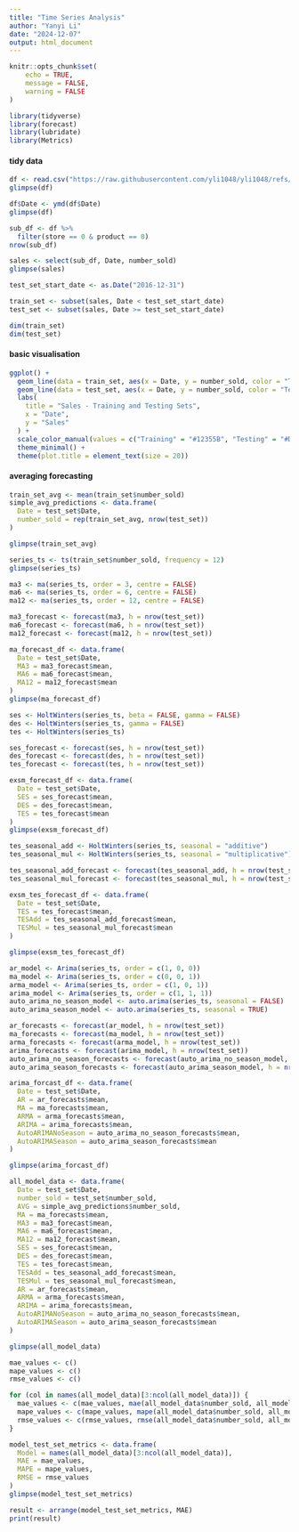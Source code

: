 ---
title: "Time Series Analysis"
author: "Yanyi Li"
date: "2024-12-07"
output: html_document
---

```{r setup, include=FALSE}
knitr::opts_chunk$set(
	echo = TRUE,
	message = FALSE,
	warning = FALSE
)

library(tidyverse)
library(forecast)
library(lubridate)
library(Metrics)
```

#### tidy data

```{r}
df <- read.csv("https://raw.githubusercontent.com/yli1048/yli1048/refs/heads/607/sample.csv")
glimpse(df)
```

```{r}
df$Date <- ymd(df$Date)
glimpse(df)
```

```{r}
sub_df <- df %>%
  filter(store == 0 & product == 0)
nrow(sub_df)
```

```{r}
sales <- select(sub_df, Date, number_sold)
glimpse(sales)
```
```{r}
test_set_start_date <- as.Date("2016-12-31")

train_set <- subset(sales, Date < test_set_start_date)
test_set <- subset(sales, Date >= test_set_start_date)

dim(train_set)
dim(test_set)
```

#### basic visualisation

```{r}
ggplot() +
  geom_line(data = train_set, aes(x = Date, y = number_sold, color = "Training"), size = 1) +
  geom_line(data = test_set, aes(x = Date, y = number_sold, color = "Testing"), size = 1) +
  labs(
    title = "Sales - Training and Testing Sets",
    x = "Date",
    y = "Sales"
  ) +
  scale_color_manual(values = c("Training" = "#12355B", "Testing" = "#D72638"), name = "Sales") +
  theme_minimal() +
  theme(plot.title = element_text(size = 20))
```

#### averaging forecasting

```{r}
train_set_avg <- mean(train_set$number_sold)
simple_avg_predictions <- data.frame(
  Date = test_set$Date,
  number_sold = rep(train_set_avg, nrow(test_set))
)

glimpse(train_set_avg)
```

```{r}
series_ts <- ts(train_set$number_sold, frequency = 12)
glimpse(series_ts)
```

```{r}
ma3 <- ma(series_ts, order = 3, centre = FALSE)
ma6 <- ma(series_ts, order = 6, centre = FALSE)
ma12 <- ma(series_ts, order = 12, centre = FALSE)

ma3_forecast <- forecast(ma3, h = nrow(test_set))
ma6_forecast <- forecast(ma6, h = nrow(test_set))
ma12_forecast <- forecast(ma12, h = nrow(test_set))

ma_forecast_df <- data.frame(
  Date = test_set$Date,
  MA3 = ma3_forecast$mean,
  MA6 = ma6_forecast$mean,
  MA12 = ma12_forecast$mean
)
glimpse(ma_forecast_df)
```

```{r}
ses <- HoltWinters(series_ts, beta = FALSE, gamma = FALSE)
des <- HoltWinters(series_ts, gamma = FALSE)
tes <- HoltWinters(series_ts)

ses_forecast <- forecast(ses, h = nrow(test_set))
des_forecast <- forecast(des, h = nrow(test_set))
tes_forecast <- forecast(tes, h = nrow(test_set))

exsm_forecast_df <- data.frame(
  Date = test_set$Date,
  SES = ses_forecast$mean,
  DES = des_forecast$mean,
  TES = tes_forecast$mean
)
glimpse(exsm_forecast_df)
```

```{r}
tes_seasonal_add <- HoltWinters(series_ts, seasonal = "additive")
tes_seasonal_mul <- HoltWinters(series_ts, seasonal = "multiplicative")

tes_seasonal_add_forecast <- forecast(tes_seasonal_add, h = nrow(test_set))
tes_seasonal_mul_forecast <- forecast(tes_seasonal_mul, h = nrow(test_set))

exsm_tes_forecast_df <- data.frame(
  Date = test_set$Date,
  TES = tes_forecast$mean,
  TESAdd = tes_seasonal_add_forecast$mean,
  TESMul = tes_seasonal_mul_forecast$mean
)

glimpse(exsm_tes_forecast_df)
```

```{r}
ar_model <- Arima(series_ts, order = c(1, 0, 0))
ma_model <- Arima(series_ts, order = c(0, 0, 1))
arma_model <- Arima(series_ts, order = c(1, 0, 1))
arima_model <- Arima(series_ts, order = c(1, 1, 1))
auto_arima_no_season_model <- auto.arima(series_ts, seasonal = FALSE)
auto_arima_season_model <- auto.arima(series_ts, seasonal = TRUE)

ar_forecasts <- forecast(ar_model, h = nrow(test_set))
ma_forecasts <- forecast(ma_model, h = nrow(test_set))
arma_forecasts <- forecast(arma_model, h = nrow(test_set))
arima_forecasts <- forecast(arima_model, h = nrow(test_set))
auto_arima_no_season_forecasts <- forecast(auto_arima_no_season_model, h = nrow(test_set))
auto_arima_season_forecasts <- forecast(auto_arima_season_model, h = nrow(test_set))

arima_forcast_df <- data.frame(
  Date = test_set$Date,
  AR = ar_forecasts$mean,
  MA = ma_forecasts$mean,
  ARMA = arma_forecasts$mean,
  ARIMA = arima_forecasts$mean,
  AutoARIMANoSeason = auto_arima_no_season_forecasts$mean,
  AutoARIMASeason = auto_arima_season_forecasts$mean
)

glimpse(arima_forcast_df)
```

```{r}
all_model_data <- data.frame(
  Date = test_set$Date,
  number_sold = test_set$number_sold,
  AVG = simple_avg_predictions$number_sold,
  MA = ma_forecasts$mean,
  MA3 = ma3_forecast$mean,
  MA6 = ma6_forecast$mean,
  MA12 = ma12_forecast$mean,
  SES = ses_forecast$mean,
  DES = des_forecast$mean,
  TES = tes_forecast$mean,
  TESAdd = tes_seasonal_add_forecast$mean,
  TESMul = tes_seasonal_mul_forecast$mean,
  AR = ar_forecasts$mean,
  ARMA = arma_forecasts$mean,
  ARIMA = arima_forecasts$mean,
  AutoARIMANoSeason = auto_arima_no_season_forecasts$mean,
  AutoARIMASeason = auto_arima_season_forecasts$mean
)

glimpse(all_model_data)
```

```{r}
mae_values <- c()
mape_values <- c()
rmse_values <- c()

for (col in names(all_model_data)[3:ncol(all_model_data)]) {
  mae_values <- c(mae_values, mae(all_model_data$number_sold, all_model_data[[col]]))
  mape_values <- c(mape_values, mape(all_model_data$number_sold, all_model_data[[col]]))
  rmse_values <- c(rmse_values, rmse(all_model_data$number_sold, all_model_data[[col]]))
}

model_test_set_metrics <- data.frame(
  Model = names(all_model_data)[3:ncol(all_model_data)],
  MAE = mae_values,
  MAPE = mape_values,
  RMSE = rmse_values
)
glimpse(model_test_set_metrics)
```

```{r}
result <- arrange(model_test_set_metrics, MAE)
print(result)
```

